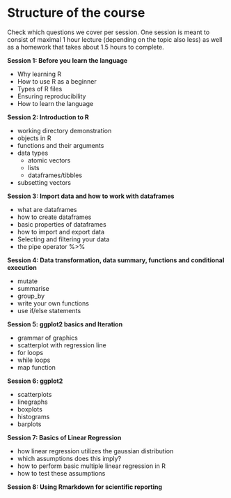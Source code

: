 # Structure of the course {#structure}

Check which questions we cover per session. One session is meant to consist of maximal 1 hour lecture (depending on the topic also less) as well as a homework that takes about 1.5 hours to complete.

**Session 1: Before you learn the language** 

- Why learning R
- How to use R as a beginner
- Types of R files
- Ensuring reproducibility
- How to learn the language

 


**Session 2: Introduction to R**  

- working directory demonstration
- objects in R
- functions and their arguments
- data types
  - atomic vectors 
  - lists 
  - dataframes/tibbles 
- subsetting vectors


**Session 3: Import data and how to work with dataframes**  

- what are dataframes 
- how to create dataframes 
- basic properties of dataframes 
- how to import and export data 
- Selecting and filtering your data 
- the pipe operator %>%


**Session 4: Data transformation, data summary, functions and conditional execution**   

- mutate 
- summarise 
- group_by 
- write your own functions 
- use if/else statements



**Session 5: ggplot2 basics and Iteration**   

- grammar of graphics
- scatterplot with regression line 
- for loops 
- while loops 
- map function 



**Session 6: ggplot2**   

- scatterplots 
- linegraphs 
- boxplots 
- histograms 
- barplots 


**Session 7: Basics of Linear Regression**  

- how linear regression utilizes the gaussian distribution  
- which assumptions does this imply?  
- how to perform basic multiple linear regression in R  
- how to test these assumptions   


**Session 8: Using Rmarkdown for scientific reporting**  